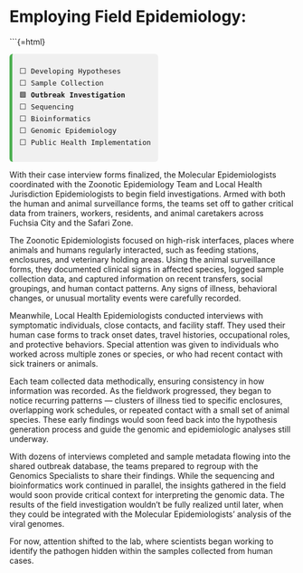 # Employing Field Epidemiology:

```{=html}
<div style="font-family:monospace; font-size: 0.9em; background:#f0f0f0; border-left: 5px solid #4CAF50; padding: 0.75em 1em; margin-top: 1em; border-radius: 6px; width: fit-content;">
⬜ Developing Hypotheses<br>
⬜ Sample Collection<br>
🟩 <strong>Outbreak Investigation</strong><br>
⬜ Sequencing<br>
⬜ Bioinformatics<br>
⬜ Genomic Epidemiology <br>
⬜ Public Health Implementation
</div>


With their case interview forms finalized, the Molecular Epidemiologists coordinated with the Zoonotic Epidemiology Team and Local Health Jurisdiction Epidemiologists to begin field investigations. Armed with both the human and animal surveillance forms, the teams set off to gather critical data from trainers, workers, residents, and animal caretakers across Fuchsia City and the Safari Zone.

The Zoonotic Epidemiologists focused on high-risk interfaces, places where animals and humans regularly interacted, such as feeding stations, enclosures, and veterinary holding areas. Using the animal surveillance forms, they documented clinical signs in affected species, logged sample collection data, and captured information on recent transfers, social groupings, and human contact patterns. Any signs of illness, behavioral changes, or unusual mortality events were carefully recorded.

Meanwhile, Local Health Epidemiologists conducted interviews with symptomatic individuals, close contacts, and facility staff. They used their human case forms to track onset dates, travel histories, occupational roles, and protective behaviors. Special attention was given to individuals who worked across multiple zones or species, or who had recent contact with sick trainers or animals.

Each team collected data methodically, ensuring consistency in how information was recorded. As the fieldwork progressed, they began to notice recurring patterns — clusters of illness tied to specific enclosures, overlapping work schedules, or repeated contact with a small set of animal species. These early findings would soon feed back into the hypothesis generation process and guide the genomic and epidemiologic analyses still underway.

With dozens of interviews completed and sample metadata flowing into the shared outbreak database, the teams prepared to regroup with the Genomics Specialists to share their findings. While the sequencing and bioinformatics work continued in parallel, the insights gathered in the field would soon provide critical context for interpreting the genomic data. The results of the field investigation wouldn’t be fully realized until later, when they could be integrated with the Molecular Epidemiologists’ analysis of the viral genomes.

For now, attention shifted to the lab, where scientists began working to identify the pathogen hidden within the samples collected from human cases.
